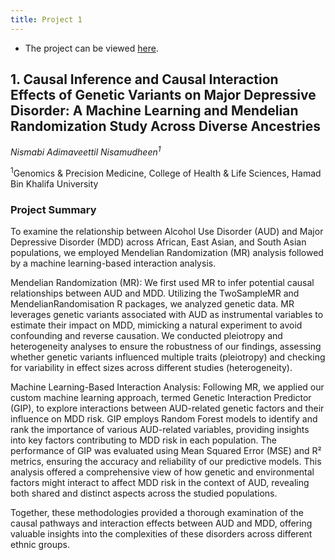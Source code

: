 ```yaml
---
title: Project 1
---
```


* The project can be viewed [here](./Projects/Project1.html).

## 1. Causal Inference and Causal Interaction Effects of Genetic Variants on Major Depressive Disorder: A Machine Learning and Mendelian Randomization Study Across Diverse Ancestries

*Nismabi Adimaveettil Nisamudheen<sup>1</sup>*

<sup>1</sup>Genomics & Precision Medicine, College of Health & Life Sciences, Hamad Bin Khalifa University 

### Project Summary

To examine the relationship between Alcohol Use Disorder (AUD) and Major Depressive Disorder (MDD) across African, East Asian, and South Asian populations, we employed Mendelian Randomization (MR) analysis followed by a machine learning-based interaction analysis.

Mendelian Randomization (MR): We first used MR to infer potential causal relationships between AUD and MDD. Utilizing the TwoSampleMR and MendelianRandomisation R packages, we analyzed genetic data. MR leverages genetic variants associated with AUD as instrumental variables to estimate their impact on MDD, mimicking a natural experiment to avoid confounding and reverse causation. We conducted pleiotropy and heterogeneity analyses to ensure the robustness of our findings, assessing whether genetic variants influenced multiple traits (pleiotropy) and checking for variability in effect sizes across different studies (heterogeneity).

Machine Learning-Based Interaction Analysis: Following MR, we applied our custom machine learning approach, termed Genetic Interaction Predictor (GIP), to explore interactions between AUD-related genetic factors and their influence on MDD risk. GIP employs Random Forest models to identify and rank the importance of various AUD-related variables, providing insights into key factors contributing to MDD risk in each population. The performance of GIP was evaluated using Mean Squared Error (MSE) and R² metrics, ensuring the accuracy and reliability of our predictive models. This analysis offered a comprehensive view of how genetic and environmental factors might interact to affect MDD risk in the context of AUD, revealing both shared and distinct aspects across the studied populations.

Together, these methodologies provided a thorough examination of the causal pathways and interaction effects between AUD and MDD, offering valuable insights into the complexities of these disorders across different ethnic groups.

